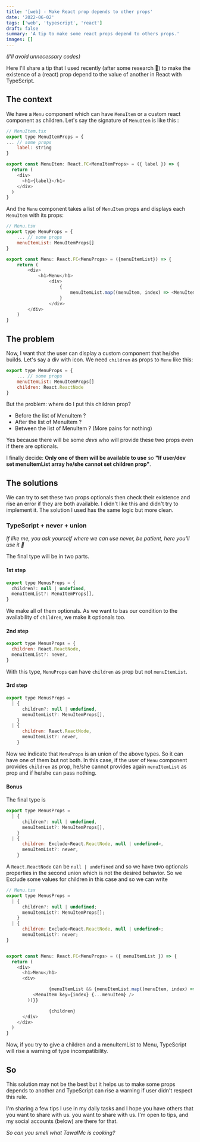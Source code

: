 ```yaml
---
title: '[web] - Make React prop depends to other props'
date: '2022-06-02'
tags: ['web', 'typescript', 'react']
draft: false
summary: 'A tip to make some react props depend to others props.'
images: []
---
```


_(I'll avoid unnecessary codes)_

Here I'll share a tip that I used recently (after some research 🤣) to make the existence of a (react) prop depend to the value
of another in React with TypeScript.

## The context

We have a `Menu` component which can have `MenuItem` or a custom react component as children.
Let's say the signature of `MenuItem` is like this :

```js
// MenuItem.tsx
export type MenuItemProps = {
... // some props
	label: string
}

export const MenuItem: React.FC<MenuItemProps> = ({ label }) => {
  return (
    <div>
      <h1>{label}</h1>
    </div>
  )
}
```

And the `Menu` component takes a list of `MenuItem` props and displays each `MenuItem` with its props:

```js
// Menu.tsx
export type MenuProps = {
	... // some props
	menuItemList: MenuItemProps[]
}

export const Menu: React.FC<MenuProps> = ({menuItemList}) => {
	return (
		<div>
			<h1>Menu</h1>
				<div>
					{
						menuItemList.map((menuItem, index) => <MenuItem key={index} {...menuItem} />)
					}
				</div>
		</div>
	)
}

```

## The problem

Now, I want that the user can display a custom component that he/she builds. Let's say a div with icon. We need `children` as props to `Menu` like this:

```js
export type MenuProps = {
	... // some props
	menuItemList: MenuItemProps[]
	children: React.ReactNode
}
```

But the problem: where do I put this children prop?

- Before the list of MenuItem ?
- After the list of MenuItem ?
- Between the list of MenuItem ? (More pains for nothing)

Yes because there will be some _devs_ who will provide these two props even if there are optionals.

I finally decide: **Only one of them will be available to use** so **"If user/dev set menuItemList array he/she cannot set children prop"**.

## The solutions

We can try to set these two props optionals then check their existence and rise an error if they are both available.
I didn't like this and didn't try to implement it. The solution I used has the same logic but more clean.

### TypeScript + never + union

_If like me, you ask yourself where we can use never, be patient, here you'll use it 🤣_

The final type will be in two parts.

#### 1st step

```js
export type MenusProps = {
  children?: null | undefined,
  menuItemList?: MenuItemProps[],
}
```

We make all of them optionals. As we want to bas our condition to the availability of `children`, we make it optionals too.

#### 2nd step

```js
export type MenusProps = {
  children: React.ReactNode,
  menuItemList?: never,
}
```

With this type, `MenuProps` can have `children` as prop but not `menuItemList`.

#### 3rd step

```js
export type MenusProps =
  | {
      children?: null | undefined,
      menuItemList?: MenuItemProps[],
    }
  | {
      children: React.ReactNode,
      menuItemList?: never,
    }
```

Now we indicate that `MenuProps` is an union of the above types. So it can have one of them but not both.
In this case, if the user of `Menu` component provides `children` as prop, he/she cannot provides again `menuItemList` as
prop and if he/she can pass nothing.

#### Bonus

The final type is

```js
export type MenusProps =
  | {
      children?: null | undefined,
      menuItemList?: MenuItemProps[],
    }
  | {
      children: Exclude<React.ReactNode, null | undefined>,
      menuItemList?: never,
    }
```

A `React.ReactNode` can be `null | undefined` and so we have two optionals properties in the second union which is not the desired behavior. So we Exclude
some values for children in this case and so we can write

```js
// Menu.tsx
export type MenusProps =
  | {
      children?: null | undefined;
      menuItemList?: MenuItemProps[];
    }
  | {
      children: Exclude<React.ReactNode, null | undefined>;
      menuItemList?: never;
}


export const Menu: React.FC<MenuProps> = ({ menuItemList }) => {
  return (
    <div>
      <h1>Menu</h1>
      <div>

				{menuItemList && {menuItemList.map((menuItem, index) => (
          <MenuItem key={index} {...menuItem} />
        ))}}

				{children}
      </div>
    </div>
  )
}

```

Now, if you try to give a children and a menuItemList to Menu, TypeScript will rise a warning of type incompatibility.

## So

This solution may not be the best but it helps us to make some props depends to another and TypeScript can rise a warning if user didn't
respect this rule.

I'm sharing a few tips I use in my daily tasks and I hope you have others that you want to share with us.
you want to share with us. I'm open to tips, and my social accounts (below) are there for that.

_So can you smell what TawalMc is cooking?_
